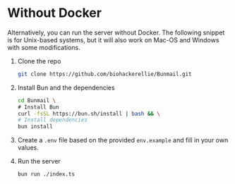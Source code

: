 # Without Docker

Alternatively, you can run the server without Docker. The following snippet is for Unix-based systems, but it will also work on Mac-OS and Windows with some modifications.

1. Clone the repo
   ```bash
   git clone https://github.com/biohackerellie/Bunmail.git
   ```
2. Install Bun and the dependencies
   ```bash
   cd Bunmail \
   # Install Bun
   curl -fsSL https://bun.sh/install | bash && \
   # Install dependencies
   bun install
   ```
3. Create a `.env` file based on the provided `env.example` and fill in your own values.

4. Run the server
   ```bash
   bun run ./index.ts
   ```
